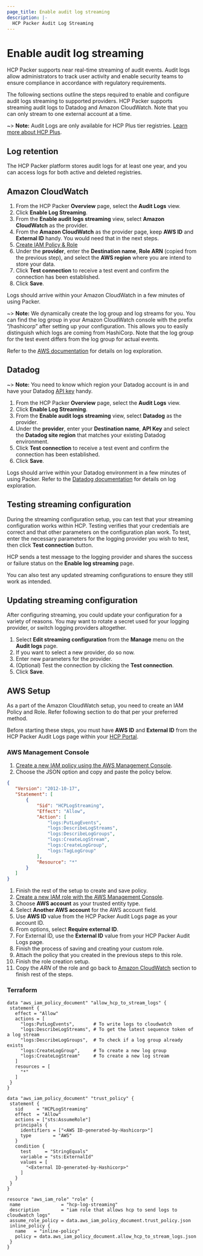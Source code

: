 ```yaml
---
page_title: Enable audit log streaming
description: |-
  HCP Packer Audit Log Streaming
---
```


# Enable audit log streaming

HCP Packer supports near real-time streaming of audit events. Audit logs allow administrators to track user activity
and enable security teams to ensure compliance in accordance with regulatory requirements.

The following sections outline the steps required to enable and configure audit logs streaming to supported providers.
HCP Packer supports streaming audit logs to Datadog and Amazon CloudWatch. Note that you can only stream to one external account at a time.

~> **Note:** Audit Logs are only available for HCP Plus tier registries. [Learn more about HCP Plus](https://www.hashicorp.com/products/packer/pricing).

## Log retention

The HCP Packer platform stores audit logs for at least one year, and you can access logs for both active and deleted registries.

## Amazon CloudWatch

1. From the HCP Packer **Overview** page, select the **Audit Logs** view.
1. Click **Enable Log Streaming**.
1. From the **Enable audit logs streaming** view, select **Amazon CloudWatch** as the provider.
1. From the **Amazon CloudWatch** as the provider page, keep **AWS ID** and **External ID** handy. You would need that in the next steps.
1. [Create IAM Policy & Role](#aws-setup)
1. Under the **provider**, enter the **Destination name**, **Role ARN** (copied from the previous step), and select the **AWS region** where you are intend to store your data.
1. Click **Test connection** to receive a test event and confirm the connection has been established.
1. Click **Save**.

Logs should arrive within your Amazon CloudWatch in a few minutes of using Packer.

~> **Note:** We dynamically create the log group and log streams for you. You can find the log group in your
Amazon CloudWatch console with the prefix “/hashicorp” after setting up your configuration.
This allows you to easily distinguish which logs are coming from HashiCorp. Note that the log group for the test event differs from the log group for actual events.

Refer to the [AWS documentation](https://docs.aws.amazon.com/AmazonCloudWatch/latest/logs/WhatIsCloudWatchLogs.html) for details on log exploration.


## Datadog
~> **Note:** You need to know which region your Datadog account is in and have your Datadog [API key](https://docs.datadoghq.com/account_management/api-app-keys/) handy.

1. From the HCP Packer **Overview** page, select the **Audit Logs** view.
1. Click **Enable Log Streaming**.
1. From the **Enable audit logs streaming** view, select **Datadog** as the provider.
1. Under the **provider**, enter your **Destination name**, **API Key** and select the **Datadog site region** that matches your existing Datadog environment.
1. Click **Test connection** to receive a test event and confirm the connection has been established.
1. Click **Save**.

Logs should arrive within your Datadog environment in a few minutes of using Packer.
Refer to the [Datadog documentation](https://docs.datadoghq.com/getting_started/logs/#explore-your-logs) for details on log exploration.

## Testing streaming configuration

During the streaming configuration setup, you can test that your streaming configuration works within HCP. Testing verifies that your credentials are correct and that other parameters on the configuration plan work. To test, enter the necessary parameters for the logging provider you wish to test, then click **Test connection** button.

HCP sends a test message to the logging provider and shares the success or failure status on the **Enable log streaming** page.

You can also test any updated streaming configurations to ensure they still work as intended.

## Updating streaming configuration

After configuring streaming, you could update your configuration for a variety of reasons. You may want to rotate a secret used for your logging provider, or switch logging providers altogether.

1. Select **Edit streaming configuration** from the **Manage** menu on the **Audit logs** page.
1. If you want to select a new provider, do so now.
1. Enter new parameters for the provider.
1. (Optional) Test the connection by clicking the **Test connection**.
1. Click **Save**.


## AWS Setup

As a part of the Amazon CloudWatch setup, you need to create an IAM Policy and Role. Refer following section to do that
per your preferred method.

Before starting these steps, you must have **AWS ID** and **External ID** from the HCP Packer Audit Logs page within your
[HCP Portal](https://portal.cloud.hashicorp.com/).


### AWS Management Console
1. [Create a new IAM policy using the AWS Management Console](https://docs.aws.amazon.com/IAM/latest/UserGuide/access_policies_create-console.html#access_policies_create-start).
1. Choose the JSON option and copy and paste the policy below.

 ```json
 {
 	"Version": "2012-10-17",
 	"Statement": [
 		{
 			"Sid": "HCPLogStreaming",
 			"Effect": "Allow",
 			"Action": [
 				"logs:PutLogEvents",
 				"logs:DescribeLogStreams",
 				"logs:DescribeLogGroups",
 				"logs:CreateLogStream",
 				"logs:CreateLogGroup",
 				"logs:TagLogGroup"
 			],
 			"Resource": "*"
 		}
 	]
 }
 ```

1. Finish the rest of the setup to create and save policy.
1. [Create a new IAM role with the AWS Management Console](https://docs.aws.amazon.com/IAM/latest/UserGuide/id_roles_create_for-user.html).
1. Choose **AWS account** as your trusted entity type.
1. Select **Another AWS account** for the AWS account field.
1. Use **AWS ID** value from the HCP Packer Audit Logs page as your account ID.
1. From options, select **Require external ID**.
1. For External ID, use the **External ID** value from your HCP Packer Audit Logs page.
1. Finish the process of saving and creating your custom role.
1. Attach the policy that you created in the previous steps to this role.
1. Finish the role creation setup.
1. Copy the *ARN* of the role and go back to [Amazon CloudWatch](#amazon-cloudwatch) section to finish rest of the steps.

### Terraform

```hcl
data "aws_iam_policy_document" "allow_hcp_to_stream_logs" {
 statement {
   effect = "Allow"
   actions = [
     "logs:PutLogEvents",       # To write logs to cloudwatch
     "logs:DescribeLogStreams", # To get the latest sequence token of a log stream
     "logs:DescribeLogGroups",  # To check if a log group already exists
     "logs:CreateLogGroup",     # To create a new log group
     "logs:CreateLogStream"     # To create a new log stream
   ]
   resources = [
     "*"
   ]
 }
}

data "aws_iam_policy_document" "trust_policy" {
 statement {
   sid     = "HCPLogStreaming"
   effect  = "Allow"
   actions = ["sts:AssumeRole"]
   principals {
     identifiers = ["<AWS ID-generated-by-Hashicorp>"]
     type        = "AWS"
   }
   condition {
     test     = "StringEquals"
     variable = "sts:ExternalId"
     values = [
       "<External ID-generated-by-Hashicorp>"
     ]
   }
 }
}

resource "aws_iam_role" "role" {
 name               = "hcp-log-streaming"
 description        = "iam role that allows hcp to send logs to cloudwatch logs"
 assume_role_policy = data.aws_iam_policy_document.trust_policy.json
 inline_policy {
   name   = "inline-policy"
   policy = data.aws_iam_policy_document.allow_hcp_to_stream_logs.json
 }
}
```